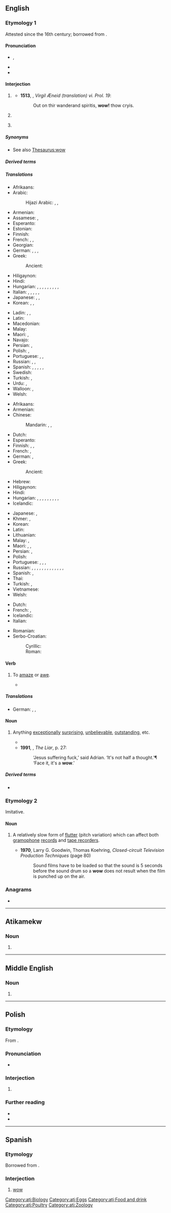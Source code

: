 {{also|WoW}}
==English==
{{wikipedia}}

===Etymology 1===
Attested since the 16th century; borrowed from {{bor|en|sco|wow}}.

====Pronunciation====
* {{enPR|wou}}, {{IPA|en|/waʊ̯/}}
* {{audio|en|en-us-wow.ogg|Audio (US)}}
* {{rhymes|en|aʊ}}

====Interjection====
{{en-interj}}

# {{n-g|An indication of [[excitement]], [[surprise]], [[astonishment]], or [[pleasure]].}}
#: {{ux|en|'''Wow''', I sure was surprised!}}
#* '''1513''', {{w|Gavin Douglas}}, ''Virgil Æneid (translation) vi. Prol. 19'':
#*: Out on thir wanderand spiritis, '''wow!''' thow cryis.
# {{n-g|An expression of [[amazement]], [[awe]], or [[admiration]].}}
#: {{ux|en|'''Wow!''' How do they do that?}}
# {{n-g|Used sarcastically to express disapproval of something.}}
#: {{ux|en|'''Wow'''… good job using all of our supplies on the first day.}}

=====Synonyms=====
* See also [[Thesaurus:wow]]

=====Derived terms=====
{{col4|en|sort=n
|[[wowzer]], [[wowser]]
|wowsers<!--mostly different senses from 'wowser'-->
|wowzah
|wowee
}}

=====Translations=====
{{trans-top|excitement}}
* Afrikaans: {{t+|af|sjoe}}
* Arabic:
*: Hijazi Arabic: {{t|acw|وي|tr=way}}, {{t|acw|وَه|tr=wah}}, {{t|acw|واو|tr=wāw}}
* Armenian: {{t|hy|ջա՜ն, հրաշալի է}}
* Assamese: {{t|as|আও}}, {{t|as|বাঃ}}
* Esperanto: {{t|eo|ŭaŭ}}
* Estonian: {{t|et|vau}}
* Finnish: {{t+|fi|vau!}}
* French: {{t+|fr|waouh}}, {{t+|fr|ouah}}, {{t+|fr|oh là là}}
* Georgian: {{t|ka|ვაშა}}
* German: {{t+|de|toll!}}, {{t+|de|boah!}}, {{t+|de|Junge!|m}}, {{t+|de|Mensch!|m}}
* Greek:
*: Ancient: {{t|grc|βαβαί}}
* Hiligaynon: {{t|hil|aba|alt=abá}}
* Hindi: {{t+|hi|वाह}}
* Hungarian: {{t+|hu|ejha!}}, {{t|hu|hűha!}}, {{t+|hu|hű}}, {{t|hu|tyűha!}}, {{t|hu|tyű!}}, {{t|hu|azta!}}, {{t|hu|húha}}, {{t|hu|hú}}, {{t+|hu|fú}}, {{t|hu|azt a mindenit}}
* Italian: {{t+|it|accipicchia}}, {{t+|it|accidenti}}, {{t|it|per tutti i diavoli}}, {{t|it|per la miseria}}, {{t+|it|incredibile}}, {{t+|it|perbacco}}
* Japanese: {{t+|ja|うわ|tr=uwa}}, {{t|ja|わあ|tr=wā}}, {{t|ja|ワオ|tr=wao}}
* Korean: {{t|ko|우와}}, {{t+|ko|와}}, {{t|ko|와우}}
{{trans-mid}}
* Ladin: {{t|lld|putega}}, {{t|lld|bestia}}, {{t|lld|ma ies'a mat}}
* Latin: {{t|la|papae}}
* Macedonian: {{t+|mk|леле}}
* Malay: {{t|ms|wau}}
* Maori: {{t|mi|ānana}}, {{t|mi|ēhe}}
* Navajo: {{t|nv|doo lá dóʼ da}}
* Persian: {{t+|fa|وه|tr=vah|sc=fa-Arab}}, {{t+|fa|به|tr=bah|sc=fa-Arab}}
* Polish: {{t+|pl|wow!}}, {{t|pl|o rany}}
* Portuguese: {{t+|pt|uau}}, {{t|pt|uia}}, {{t+|pt|nossa}}
* Russian: {{t+|ru|ух ты́}}, {{t+|ru|ва́у}} {{qualifier|neologism}}, {{t+|ru|ура́}}
* Spanish: {{t+|es|guau|alt=¡guau!}}, {{t+|es|guao|alt=¡guao!}}, {{t+|es|hala}}, {{t+|es|arrea}}, {{t+|es|atiza}}, {{t+|es|órale}}
* Swedish: {{t+|sv|oj}}
* Turkish: {{t+|tr|vay}}, {{t|tr|vay canına}}
* Urdu: {{t+|ur|واہ|tr=vāh|sc=ur-Arab}}, {{t|ur|وا|tr=vā|sc=ur-Arab}}
* Walloon: {{t+|wa|oufti}}, {{t+|wa|ayayay}}
* Welsh: {{t|cy|waw}}
{{trans-bottom}}

{{trans-top|amazement}}
* Afrikaans: {{t+|af|sjoe}}
* Armenian: {{t|hy|մաման-ծաղկաման}}
* Chinese:
*: Mandarin: {{t+|cmn|哇塞|tr=wāsài|sc=Hani}}, {{t+|cmn|哇|tr=wā|sc=Hani}}, {{t+|cmn|哎呀|tr=āiyā|sc=Hani}}
* Dutch: {{t+|nl|wauw}}
* Esperanto: {{t|eo|ŭaŭ}}
* Finnish: {{t+|fi|vau}}, {{t|fi|o-ho}}, {{t+|fi|jukoliste}}
* French: {{t+|fr|ouah}}, {{t+|fr|oh}}
* German: {{t+|de|wow}}, {{t+|de|boah}}
* Greek:
*: Ancient: {{t|grc|βαβαί}}
* Hebrew: {{t|he|ואו|tr=waw|sc=Hebr}}
* Hiligaynon: {{t|hil|aba|alt=abá}}
* Hindi: {{t+|hi|वाह}}
* Hungarian: {{t+|hu|ejha!}}, {{t|hu|hűha!}}, {{t+|hu|hű}}, {{t|hu|tyűha!}}, {{t|hu|tyű!}}, {{t|hu|azta!}}, {{t|hu|húha}}, {{t|hu|hú}}, {{t+|hu|fú}}, {{t|hu|azt a mindenit}}
* Icelandic: {{t|is|vá}}
{{trans-mid}}
* Japanese: {{t|ja|わあ|tr=wā}}, {{t+|ja|すごい|alt=すごい！|tr=sugoi}}
* Khmer: {{t|km|ចុម|tr=chom}}, {{t|km|វ៉វ់|tr=vorv}}
* Korean: {{t+|ko|와}}
* Latin: {{t|la|hui}}
* Lithuanian: {{t+|lt|vau}}
* Malay: {{t|ms|wau}}, {{t|ms|wah}}
* Maori: {{t|mi|ānana}}, {{t|mi|ēhe}}, {{t|mi|anō}}
* Persian: {{t+|fa|واه|tr=vâh|sc=fa-Arab}}, {{t+|fa|وا|tr=vâ|sc=fa-Arab}}
* Polish: {{t+|pl|wow}}
* Portuguese: {{t+|pt|uau}}, {{t|pt|uia}}, {{t+|pt|nossa}}, {{t|pt|ena!}}
* Russian: {{t+|ru|ого́}}, {{t+|ru|ого́|tr=ohó}}, {{t+|ru|ничего́ себе́!}}, {{t+|ru|ба}}, {{t+|ru|ишь ты}}, {{t+|ru|на́до же}}, {{t+|ru|обалде́ть}}, {{t+|ru|ва́у}} {{qualifier|neologism}}, {{t+|ru|здо́рово}}, {{t+|ru|ух ты}}, {{t+|ru|офиге́ть}}, {{t+|ru|охуе́ть}} {{qualifier|vulgar}}, {{t+|ru|пизде́ц}} {{qualifier|vulgar}}, {{t|ru|пфф}}
* Spanish: {{t+|es|guau|alt=guau}}, {{t+|es|guao|alt=guao}}
* Thai: {{t+|th|ว้าว|tr=waaw}}
* Turkish: {{t+|tr|vay}}, {{t|tr|vay canına}}
* Vietnamese: {{t+|vi|ồ}}
* Welsh: {{t|cy|waw}}
{{trans-bottom}}

{{checktrans-top}}
* Dutch: {{t+check|nl|wauw}}
* French: {{t+check|fr|oh}}, {{t+check|fr|oh là là}} {{t+check|fr|ouah}}
* Icelandic: {{t-check|is|vá}}
* Italian: {{t-check|it|uao}}
{{trans-mid}}
* Romanian: {{t-check|ro|uau}}
* Serbo-Croatian:
*: Cyrillic: {{t|sh|вау}}
*: Roman: {{t|sh|vau}}
{{trans-bottom}}

====Verb====
{{en-verb}}

# {{lb|en|transitive|informal}} To [[amaze]] or [[awe]].
#: {{ux|en|He really '''wowed''' the audience.}}
#* {{quote-book|en|author=Joe Sweeney|title=Moving the Needle|year=2015|publisher=John Wiley & Sons|page=200|pageurl=https://books.google.com/books?id=k3AgBQAAQBAJ&pg=PA200&dq=%22wowed%22&hl=&cd=8&source=gbs_api#v=onepage&q=%22wowed%22&f=false|isbn=978-1-118-94410-3|author2=Mike Yorkey|passage=If all of us can remember how great it felt to be '''wowed''', why don't we make it a habit to do it more often for others? People remember you when you '''wow''' them, so to differentiate yourself with your clients and customers, think of doing something that would make them remember you.}}

=====Translations=====
{{trans-top|to amaze or awe}}
* German: {{t+|de|begeistern}}, {{l|de|in}} {{l|de|Begeisterung}} {{t+|de|versetzen}}, {{l|de|tief}} {{t+|de|beeindrucken}}
{{trans-mid}}
{{trans-bottom}}

====Noun====
{{en-noun}}

# {{lb|en|informal}} Anything [[exceptionally]] [[surprising]], [[unbelievable]], [[outstanding]], etc.
#: {{ux|en|He did? That's a '''wow'''!}}
#* {{quote-book|en|year=1932|year_published=1965|author=Delos W. Lovelace|authorlink=Delos W. Lovelace|title=[[w:King Kong (1933 film)|King Kong]]|page=144|passage=‘And say, Jimmy, wait till you see me in my new outfit...It’s a '''wow''', kid.’}}
#* '''1991''', {{w|Stephen Fry}}, ''The Liar'', p. 27:
#*: ‘Jesus suffering fuck,’ said Adrian. ‘It's not half a thought.’¶ ‘Face it, it's a '''wow'''.’

=====Derived terms=====
* {{l|en|wowless}}

===Etymology 2===
Imitative.

====Noun====
{{en-noun|~}}

# {{lb|en|audio}} A relatively slow form of [[flutter]] (pitch variation) which can affect both [[gramophone]] [[record]]s and [[tape recorder]]s.
#* '''1970''', Larry G. Goodwin, ‎Thomas Koehring, ''Closed-circuit Television Production Techniques'' (page 80)
#*: Sound films have to be loaded so that the sound is 5 seconds before the sound drum so a '''wow''' does not result when the film is punched up on the air.

===Anagrams===
* {{anagrams|en|a=oww|oww}}

----

==Atikamekw==

===Noun===
{{head|atj|noun}}

# {{l|en|egg}}

[[Category:atj:Biology]]
[[Category:atj:Eggs]]
[[Category:atj:Food and drink]]
[[Category:atj:Poultry]]
[[Category:atj:Zoology]]

----

==Middle English==

===Noun===
{{head|enm|noun}}

# {{alternative form of|enm|wowe}}

----

==Polish==

===Etymology===
From {{bor|pl|en|wow}}.

===Pronunciation===
* {{pl-IPA|/łał/}}

===Interjection===
{{head|pl|interjection}}

# {{lb|pl|colloquial|slang|informal}} {{l|en|wow}}

===Further reading===
* {{R:pl:WSJP}}
* {{R:PWN}}

----

==Spanish==

===Etymology===
Borrowed from {{bor|es|en|wow}}.

===Interjection===
{{head|es|interjection}}

# [[#English|wow]] {{gloss|''an indication of [[excitement]] or [[surprise]]''}}